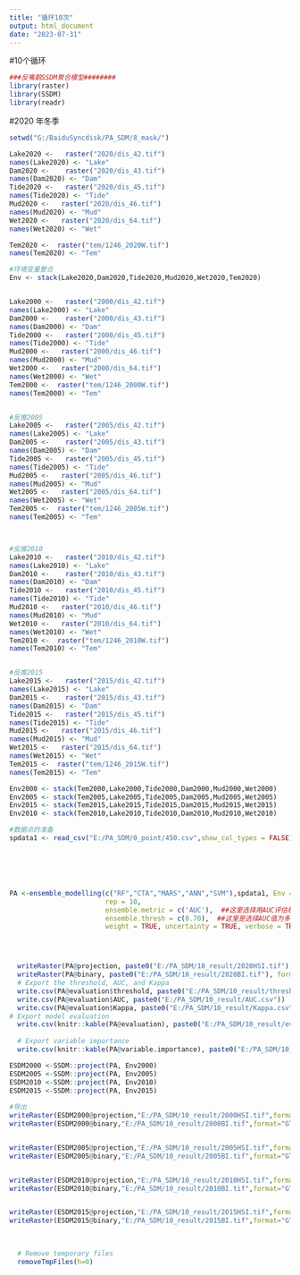 ```yaml
---
title: "循环10次"
output: html_document
date: "2023-07-31"
---
```



#10个循环
```r
###反嘴鹬SSDM聚合模型########
library(raster)
library(SSDM)
library(readr)
```

#2020 年冬季
```r
setwd("G:/BaiduSyncdisk/PA_SDM/8_mask/")

Lake2020 <-   raster("2020/dis_42.tif")
names(Lake2020) <- "Lake"
Dam2020 <-    raster("2020/dis_43.tif")
names(Dam2020) <- "Dam"
Tide2020 <-   raster("2020/dis_45.tif")
names(Tide2020) <- "Tide"
Mud2020 <-   raster("2020/dis_46.tif")
names(Mud2020) <- "Mud"
Wet2020 <-   raster("2020/dis_64.tif")
names(Wet2020) <- "Wet"

Tem2020 <-  raster("tem/1246_2020W.tif")
names(Tem2020) <- "Tem"

#环境变量整合
Env <- stack(Lake2020,Dam2020,Tide2020,Mud2020,Wet2020,Tem2020) 


Lake2000 <-   raster("2000/dis_42.tif")
names(Lake2000) <- "Lake"
Dam2000 <-    raster("2000/dis_43.tif")
names(Dam2000) <- "Dam"
Tide2000 <-   raster("2000/dis_45.tif")
names(Tide2000) <- "Tide"
Mud2000 <-   raster("2000/dis_46.tif")
names(Mud2000) <- "Mud"
Wet2000 <-   raster("2000/dis_64.tif")
names(Wet2000) <- "Wet"
Tem2000 <-  raster("tem/1246_2000W.tif")
names(Tem2000) <- "Tem" 


#反推2005
Lake2005 <-   raster("2005/dis_42.tif")
names(Lake2005) <- "Lake"
Dam2005 <-    raster("2005/dis_43.tif")
names(Dam2005) <- "Dam"
Tide2005 <-   raster("2005/dis_45.tif")
names(Tide2005) <- "Tide"
Mud2005 <-   raster("2005/dis_46.tif")
names(Mud2005) <- "Mud"
Wet2005 <-   raster("2005/dis_64.tif")
names(Wet2005) <- "Wet"
Tem2005 <-  raster("tem/1246_2005W.tif")
names(Tem2005) <- "Tem" 



#反推2010
Lake2010 <-   raster("2010/dis_42.tif")
names(Lake2010) <- "Lake"
Dam2010 <-    raster("2010/dis_43.tif")
names(Dam2010) <- "Dam"
Tide2010 <-   raster("2010/dis_45.tif")
names(Tide2010) <- "Tide"
Mud2010 <-   raster("2010/dis_46.tif")
names(Mud2010) <- "Mud"
Wet2010 <-   raster("2010/dis_64.tif")
names(Wet2010) <- "Wet"
Tem2010 <-  raster("tem/1246_2010W.tif")
names(Tem2010) <- "Tem" 


#反推2015
Lake2015 <-   raster("2015/dis_42.tif")
names(Lake2015) <- "Lake"
Dam2015 <-    raster("2015/dis_43.tif")
names(Dam2015) <- "Dam"
Tide2015 <-   raster("2015/dis_45.tif")
names(Tide2015) <- "Tide"
Mud2015 <-   raster("2015/dis_46.tif")
names(Mud2015) <- "Mud"
Wet2015 <-   raster("2015/dis_64.tif")
names(Wet2015) <- "Wet"
Tem2015 <-  raster("tem/1246_2015W.tif")
names(Tem2015) <- "Tem" 

Env2000 <- stack(Tem2000,Lake2000,Tide2000,Dam2000,Mud2000,Wet2000) 
Env2005 <- stack(Tem2005,Lake2005,Tide2005,Dam2005,Mud2005,Wet2005) 
Env2015 <- stack(Tem2015,Lake2015,Tide2015,Dam2015,Mud2015,Wet2015) 
Env2010 <- stack(Tem2010,Lake2010,Tide2010,Dam2010,Mud2010,Wet2010) 

#数据点的准备  
spdata1 <- read_csv("E:/PA_SDM/0_point/450.csv",show_col_types = FALSE)






PA <-ensemble_modelling(c("RF","CTA","MARS","ANN","SVM"),spdata1, Env = Env, Xcol = "E",Ycol = "N", PA = NULL, thresh = 1001, axes.metric = 'Pearson',
                        rep = 10, 
                        ensemble.metric = c('AUC'),  ##这里选择用AUC评估模拟情况
                        ensemble.thresh = c(0.70),  ##这里是选择AUC值为多少以下的模型不纳入最后的结果
                        weight = TRUE, uncertainty = TRUE, verbose = TRUE, GUI = FALSE)




  writeRaster(PA@projection, paste0("E:/PA_SDM/10_result/2020HSI.tif"), format="GTiff")
  writeRaster(PA@binary, paste0("E:/PA_SDM/10_result/2020BI.tif"), format="GTiff")
  # Export the threshold, AUC, and Kappa
  write.csv(PA@evaluation$threshold, paste0("E:/PA_SDM/10_result/threshold.csv"))
  write.csv(PA@evaluation$AUC, paste0("E:/PA_SDM/10_result/AUC.csv"))
  write.csv(PA@evaluation$Kappa, paste0("E:/PA_SDM/10_result/Kappa.csv"))
# Export model evaluation
  write.csv(knitr::kable(PA@evaluation), paste0("E:/PA_SDM/10_result/evaluation.csv"))
  
  # Export variable importance
  write.csv(knitr::kable(PA@variable.importance), paste0("E:/PA_SDM/10_result/variable_importance.csv"))

ESDM2000 <-SSDM::project(PA, Env2000)
ESDM2005 <-SSDM::project(PA, Env2005)
ESDM2010 <-SSDM::project(PA, Env2010)
ESDM2015 <-SSDM::project(PA, Env2015)
 
#导出
writeRaster(ESDM2000@projection,"E:/PA_SDM/10_result/2000HSI.tif",format="GTiff")
writeRaster(ESDM2000@binary,"E:/PA_SDM/10_result/2000BI.tif",format="GTiff")


writeRaster(ESDM2005@projection,"E:/PA_SDM/10_result/2005HSI.tif",format="GTiff")
writeRaster(ESDM2005@binary,"E:/PA_SDM/10_result/2005BI.tif",format="GTiff")


writeRaster(ESDM2010@projection,"E:/PA_SDM/10_result/2010HSI.tif",format="GTiff")
writeRaster(ESDM2010@binary,"E:/PA_SDM/10_result/2010BI.tif",format="GTiff")


writeRaster(ESDM2015@projection,"E:/PA_SDM/10_result/2015HSI.tif",format="GTiff")
writeRaster(ESDM2015@binary,"E:/PA_SDM/10_result/2015BI.tif",format="GTiff")
  

  
  # Remove temporary files
  removeTmpFiles(h=0)

```


